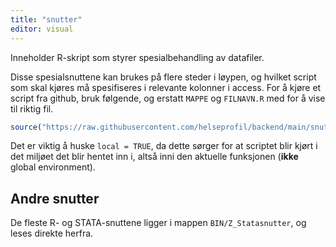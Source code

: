 ```yaml
---
title: "snutter"
editor: visual
---
```


Inneholder R-skript som styrer spesialbehandling av datafiler.

Disse spesialsnuttene kan brukes på flere steder i løypen, og hvilket script som skal kjøres må spesifiseres i relevante kolonner i access. For å kjøre et script fra github, bruk følgende, og erstatt `MAPPE` og `FILNAVN.R` med for å vise til riktig fil.

``` r
source("https://raw.githubusercontent.com/helseprofil/backend/main/snutter/ MAPPE / FILNAVN.R", local = TRUE)
```

Det er viktig å huske `local = TRUE`, da dette sørger for at scriptet blir kjørt i det miljøet det blir hentet inn i, altså inni den aktuelle funksjonen (**ikke** global environment).

## Andre snutter

De fleste R- og STATA-snuttene ligger i mappen `BIN/Z_Statasnutter`, og leses direkte herfra.
